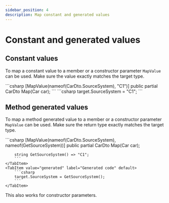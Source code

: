 ```yaml
---
sidebar_position: 4
description: Map constant and generated values
---
```



# Constant and generated values

## Constant values

To map a constant value to a member or a constructor parameter `MapValue` can be used.
Make sure the value exactly matches the target type.

<!-- prettier-ignore-start -->
<!-- prettier formatting breaks the code block -->
<Tabs>
  <TabItem value="declaration" label="Declaration" default>
      ```csharp
      [MapValue(nameof(CarDto.SourceSystem), "C1")]
      public partial CarDto Map(Car car);
      ```
  </TabItem>
  <TabItem value="generated" label="Generated code" default>
      ```csharp
      target.SourceSystem = "C1";
      ```
  </TabItem>
</Tabs>
<!-- prettier-ignore-end -->

## Method generated values

To map a method generated value to a member or a constructor parameter `MapValue` can be used.
Make sure the return type exactly matches the target type.

<Tabs>
    <TabItem value="declaration" label="Declaration" default>
        ```csharp
        [MapValue(nameof(CarDto.SourceSystem), nameof(GetSourceSystem))]
        public partial CarDto Map(Car car);

        string GetSourceSystem() => "C1";
        ```
    </TabItem>
    <TabItem value="generated" label="Generated code" default>
        ```csharp
        target.SourceSystem = GetSourceSystem();
        ```
    </TabItem>

</Tabs>

This also works for constructor parameters.
